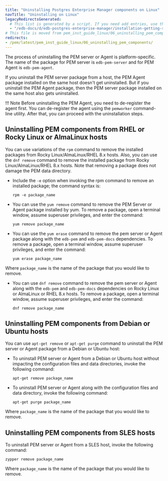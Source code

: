 ```yaml
---
title: "Uninstalling Postgres Enterprise Manager components on Linux"
navTitle: "Uninstalling on Linux"
legacyRedirectsGenerated:
  # This list is generated by a script. If you need add entries, use the `legacyRedirects` key.
  - "/edb-docs/d/edb-postgres-enterprise-manager/installation-getting-started/linux-installation-guide/8.0/uninstalling_pem_components.html"
# This file is moved from pem_inst_guide_linux/06_uninstalling_pem_components
redirects:
- /pem/latest/pem_inst_guide_linux/06_uninstalling_pem_components/
---
```


The process of uninstalling the PEM server or Agent is platform-specific. The name of the package for PEM server is `edb-pem-server` and for PEM Agent is `edb-pem-agent`.

If you uninstall the PEM server package from a host, the PEM Agent package installed on the same host doesn't get uninstalled. But if you uninstall the PEM Agent package, then the PEM server package installed on the same host also gets uninstalled.

!!! Note
    Before uninstalling the PEM Agent, you need to de-register the agent first. You can de-register the agent using the `pemworker` command-line utility. After that, you can proceed with the uninstallation steps.

## Uninstalling PEM components from RHEL or Rocky Linux or AlmaLinux hosts

You can use variations of the `rpm` command to remove the installed packages from Rocky Linux/AlmaLinux/RHEL 8.x hosts. Also, you can use the `dnf remove` command to remove the installed package from Rocky Linux/AlmaLinux/RHEL 8.x hosts. Note that removing a package does not damage the PEM data directory.

-   Include the `-e` option when invoking the rpm command to remove an installed package; the command syntax is:

    ```shell
    rpm -e package_name
    ```

-   You can use the `yum remove` command to remove the PEM Server or Agent package installed by yum. To remove a package, open a terminal window, assume superuser privileges, and enter the command:

    ```shell
    yum remove package_name
    ```

-   You can use the `yum erase` command to remove the pem server or Agent package along with the `edb-pem` and `edb-pem-docs` dependencies. To remove a package, open a terminal window, assume superuser privileges, and enter the command:

    ```shell
    yum erase package_name
    ```

Where `package_name` is the name of the package that you would like to remove.

-   You can use `dnf remove` command to remove the pem server or Agent along with the `edb-pem` and `edb-pem-docs` dependencies on Rocky Linux or AlmaLinux or RHEL 8.x hosts. To remove a package, open a terminal window, assume superuser privileges, and enter the command:

    ```shell
    dnf remove package_name
    ```

## Uninstalling PEM components from Debian or Ubuntu hosts

You can use `apt-get remove` or `apt-get purge` command to uninstall the PEM server or Agent package from a Debian or Ubuntu host:

-   To uninstall PEM server or Agent from a Debian or Ubuntu host without impacting the configuration files and data directories, invoke the following command:

    ```shell
    apt-get remove package_name
    ```

-   To uninstall PEM server or Agent along with the configuration files and data directory, invoke the following command:

    ```shell
    apt-get purge package_name
    ```

Where `package_name` is the name of the package that you would like to remove.

## Uninstalling PEM components from SLES hosts

To uninstall PEM server or Agent from a SLES host, invoke the following command:

```shell
zypper remove package_name
```

Where `package_name` is the name of the package that you would like to remove.
